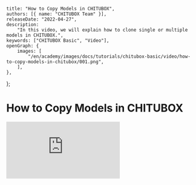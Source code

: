 	title: "How to Copy Models in CHITUBOX",
	authors: [{ name: "CHITUBOX Team" }],
	releaseDate: "2022-04-27",
	description:
		"In this video, we will explain how to clone single or multiple models in CHITUBOX.",
	keywords: ["CHITUBOX Basic", "Video"],
	openGraph: {
		images: [
			"/en/academy/images/docs/tutorials/chitubox-basic/video/how-to-copy-models-in-chitubox/001.png",
		],
	},
};

# How to Copy Models in CHITUBOX

<YouTubeVideoContainer>
	<iframe
		src="https://www.youtube.com/embed/asrv4mrbDag"
		scrolling="no"
		border="0"
		frameborder="no"
		framespacing="0"
		allowfullscreen="true"
	></iframe>
</YouTubeVideoContainer>
